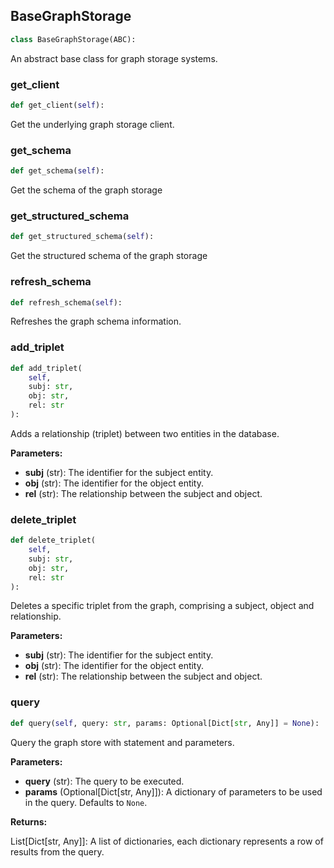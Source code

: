 <a id="camel.storages.graph_storages.base"></a>

<a id="camel.storages.graph_storages.base.BaseGraphStorage"></a>

## BaseGraphStorage

```python
class BaseGraphStorage(ABC):
```

An abstract base class for graph storage systems.

<a id="camel.storages.graph_storages.base.BaseGraphStorage.get_client"></a>

### get_client

```python
def get_client(self):
```

Get the underlying graph storage client.

<a id="camel.storages.graph_storages.base.BaseGraphStorage.get_schema"></a>

### get_schema

```python
def get_schema(self):
```

Get the schema of the graph storage

<a id="camel.storages.graph_storages.base.BaseGraphStorage.get_structured_schema"></a>

### get_structured_schema

```python
def get_structured_schema(self):
```

Get the structured schema of the graph storage

<a id="camel.storages.graph_storages.base.BaseGraphStorage.refresh_schema"></a>

### refresh_schema

```python
def refresh_schema(self):
```

Refreshes the graph schema information.

<a id="camel.storages.graph_storages.base.BaseGraphStorage.add_triplet"></a>

### add_triplet

```python
def add_triplet(
    self,
    subj: str,
    obj: str,
    rel: str
):
```

Adds a relationship (triplet) between two entities in the database.

**Parameters:**

- **subj** (str): The identifier for the subject entity.
- **obj** (str): The identifier for the object entity.
- **rel** (str): The relationship between the subject and object.

<a id="camel.storages.graph_storages.base.BaseGraphStorage.delete_triplet"></a>

### delete_triplet

```python
def delete_triplet(
    self,
    subj: str,
    obj: str,
    rel: str
):
```

Deletes a specific triplet from the graph, comprising a subject,
object and relationship.

**Parameters:**

- **subj** (str): The identifier for the subject entity.
- **obj** (str): The identifier for the object entity.
- **rel** (str): The relationship between the subject and object.

<a id="camel.storages.graph_storages.base.BaseGraphStorage.query"></a>

### query

```python
def query(self, query: str, params: Optional[Dict[str, Any]] = None):
```

Query the graph store with statement and parameters.

**Parameters:**

- **query** (str): The query to be executed.
- **params** (Optional[Dict[str, Any]]): A dictionary of parameters to be used in the query. Defaults to `None`.

**Returns:**

  List[Dict[str, Any]]: A list of dictionaries, each
dictionary represents a row of results from the query.

